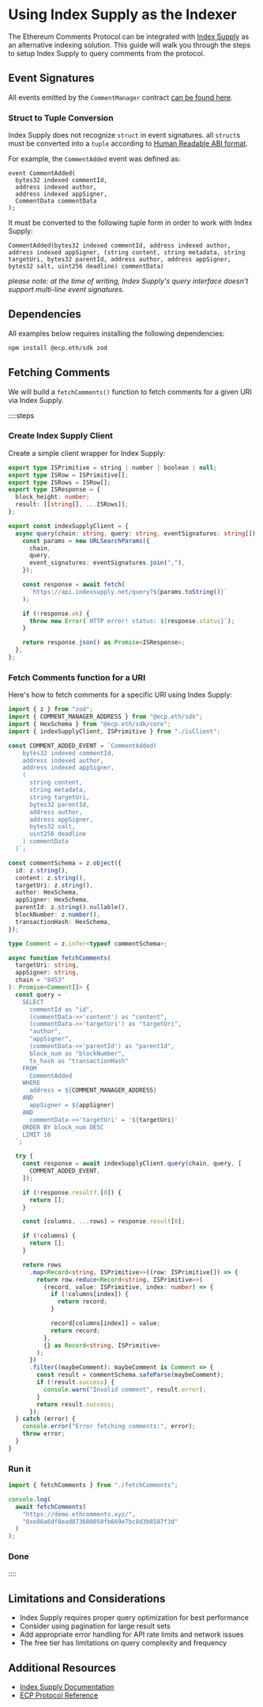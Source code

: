 # Using Index Supply as the Indexer

The Ethereum Comments Protocol can be integrated with [Index Supply](https://www.indexsupply.net/) as an alternative indexing solution.
This guide will walk you through the steps to setup Index Supply to query comments from the protocol.

## Event Signatures

All events emitted by the `CommentManager` contract [can be found here](/protocol-reference/CommentManager#events).

### Struct to Tuple Conversion

Index Supply does not recognize `struct` in event signatures.
all `struct`s must be converted into a `tuple` according to
[Human Readable ABI format](https://docs.ethers.org/v5/api/utils/abi/formats/#abi-formats--human-readable-abi).

For example, the `CommentAdded` event was defined as:

```solidity
event CommentAdded(
  bytes32 indexed commentId,
  address indexed author,
  address indexed appSigner,
  CommentData commentData
);
```

It must be converted to the following tuple form in order to work with Index Supply:

```solidity
CommentAdded(bytes32 indexed commentId, address indexed author, address indexed appSigner, (string content, string metadata, string targetUri, bytes32 parentId, address author, address appSigner, bytes32 salt, uint256 deadline) commentData)
```

_please note: at the time of writing, Index Supply's query interface doesn't support multi-line event signatures._

## Dependencies

All examples below requires installing the following dependencies:

```bash
npm install @ecp.eth/sdk zod
```

## Fetching Comments

We will build a `fetchComments()` function to fetch comments for a given URI via Index Supply.

::::steps

### Create Index Supply Client

Create a simple client wrapper for Index Supply:

```typescript
export type ISPrimitive = string | number | boolean | null;
export type ISRow = ISPrimitive[];
export type ISRows = ISRow[];
export type ISResponse = {
  block_height: number;
  result: [[string[], ...ISRows]];
};

export const indexSupplyClient = {
  async query(chain: string, query: string, eventSignatures: string[]) {
    const params = new URLSearchParams({
      chain,
      query,
      event_signatures: eventSignatures.join(","),
    });

    const response = await fetch(
      `https://api.indexsupply.net/query?${params.toString()}`
    );

    if (!response.ok) {
      throw new Error(`HTTP error! status: ${response.status}`);
    }

    return response.json() as Promise<ISResponse>;
  },
};
```

### Fetch Comments function for a URI

Here's how to fetch comments for a specific URI using Index Supply:

```typescript
import { z } from "zod";
import { COMMENT_MANAGER_ADDRESS } from "@ecp.eth/sdk";
import { HexSchema } from "@ecp.eth/sdk/core";
import { indexSupplyClient, ISPrimitive } from "./isClient";

const COMMENT_ADDED_EVENT = `CommentAdded(
    bytes32 indexed commentId,
    address indexed author,
    address indexed appSigner, 
    (
      string content,
      string metadata,
      string targetUri,
      bytes32 parentId,
      address author,
      address appSigner,
      bytes32 salt,
      uint256 deadline
    ) commentData
  )`;

const commentSchema = z.object({
  id: z.string(),
  content: z.string(),
  targetUri: z.string(),
  author: HexSchema,
  appSigner: HexSchema,
  parentId: z.string().nullable(),
  blockNumber: z.number(),
  transactionHash: HexSchema,
});

type Comment = z.infer<typeof commentSchema>;

async function fetchComments(
  targetUri: string,
  appSigner: string,
  chain = "8453"
): Promise<Comment[]> {
  const query = `
    SELECT
      commentId as "id",
      (commentData->>'content') as "content",
      (commentData->>'targetUri') as "targetUri",
      "author", 
      "appSigner",
      (commentData->>'parentId') as "parentId",
      block_num as "blockNumber",
      tx_hash as "transactionHash"
    FROM
      CommentAdded
    WHERE
      address = ${COMMENT_MANAGER_ADDRESS}
    AND
      appSigner = ${appSigner}
    AND
      commentData->>'targetUri' = '${targetUri}'
    ORDER BY block_num DESC
    LIMIT 10
  `;

  try {
    const response = await indexSupplyClient.query(chain, query, [
      COMMENT_ADDED_EVENT,
    ]);

    if (!response.result?.[0]) {
      return [];
    }

    const [columns, ...rows] = response.result[0];

    if (!columns) {
      return [];
    }

    return rows
      .map<Record<string, ISPrimitive>>((row: ISPrimitive[]) => {
        return row.reduce<Record<string, ISPrimitive>>(
          (record, value: ISPrimitive, index: number) => {
            if (!columns[index]) {
              return record;
            }

            record[columns[index]] = value;
            return record;
          },
          {} as Record<string, ISPrimitive>
        );
      })
      .filter((maybeComment): maybeComment is Comment => {
        const result = commentSchema.safeParse(maybeComment);
        if (!result.success) {
          console.warn("Invalid comment", result.error);
        }
        return result.success;
      });
  } catch (error) {
    console.error("Error fetching comments:", error);
    throw error;
  }
}
```

### Run it

```typescript
import { fetchComments } from "./fetchComments";

console.log(
  await fetchComments(
    "https://demo.ethcomments.xyz/",
    "0xe86a6df8ead873600050fb669e7bc8d3b8587f3d"
  )
);
```

### Done

::::

## Limitations and Considerations

- Index Supply requires proper query optimization for best performance
- Consider using pagination for large result sets
- Add appropriate error handling for API rate limits and network issues
- The free tier has limitations on query complexity and frequency

## Additional Resources

- [Index Supply Documentation](https://www.indexsupply.net/docs)
- [ECP Protocol Reference](/protocol-reference/CommentManager)
